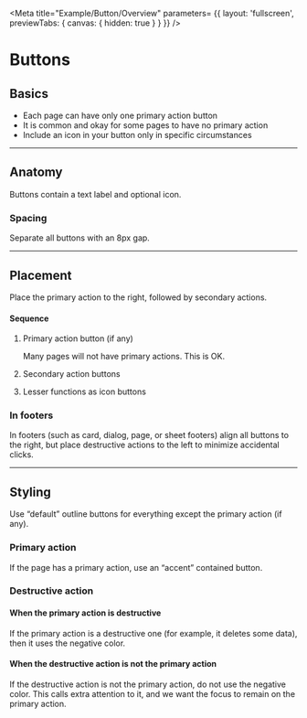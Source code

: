<!-- button-overview.mdx -->


<Meta 
    title="Example/Button/Overview"
    parameters= {{
        layout: 'fullscreen',
        previewTabs: { 
          canvas: { hidden: true } 
        }
    }}
/>

# Buttons

## Basics

- Each page can have only one primary action button
- It is common and okay for some pages to have no primary action
- Include an icon in your button only in specific circumstances

***

## Anatomy

Buttons contain a text label and optional icon.

<Canvas>
  <Story id="example-button--text" />
  <Story id="example-button--contained" />
  <Story id="example-button--outlined" />
</Canvas>

<Canvas>
<form>
  <mwc-button id="no-icon" raised label="No icon"></mwc-button>
  <mwc-button id="left-icon" raised label="Left icon" icon="sailing"></mwc-button>
  <mwc-button id="right-icon" raised label="Right icon" icon="sailing" trailingIcon="true"></mwc-button>
</form>
</Canvas>


### Spacing

Separate all buttons with an 8px gap.

***

## Placement

Place the primary action to the right, followed by secondary actions.

#### Sequence

1.  Primary action button (if any)

    Many pages will not have primary actions. This is OK.

2.  Secondary action buttons

3.  Lesser functions as icon buttons

### In footers

In footers (such as card, dialog, page, or sheet footers) align all buttons to the right, but place destructive actions to the left to minimize accidental clicks.

***


## Styling

Use “default” outline buttons for everything except the primary action (if any).

### Primary action

If the page has a primary action, use an “accent” contained button.

### Destructive action

#### When the primary action is destructive

If the primary action is a destructive one (for example, it deletes some data), then it uses the negative color.

#### When the destructive action is not the primary action

If the destructive action is not the primary action, do not use the negative color. This calls extra attention to it, and we want the focus to remain on the primary action.